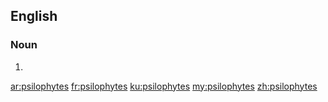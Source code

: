 ==English==

===Noun===
{{head|en|noun plural form}}

# {{plural of|psilophyte|lang=en}}

[[ar:psilophytes]]
[[fr:psilophytes]]
[[ku:psilophytes]]
[[my:psilophytes]]
[[zh:psilophytes]]